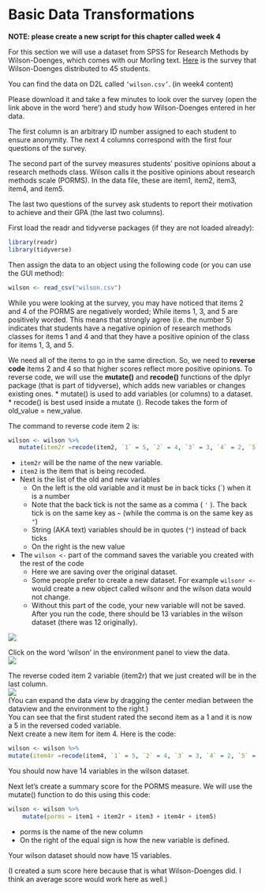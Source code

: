 # Basic Data Transformations

**NOTE: please create a new script for this chapter called week 4**

For this section we will use a dataset from SPSS for Research Methods by Wilson-Doenges, which comes with our Morling text. [Here](https://docs.google.com/document/d/1V1vHljcqtVYXE-2iHcdcR0FNzjdCmJXc6Je5TuWMPuk/edit?usp=sharing) is the survey that Wilson-Doenges distributed to 45 students.  

You can find the data on D2L called `‘wilson.csv’`.  (in week4 content)
 
Please download it and take a few minutes to look over the survey (open the link above in the word ‘here’) and study how Wilson-Doenges entered in her data.  

The first column is an arbitrary ID number assigned to each student to ensure anonymity. The next 4 columns correspond with the first four questions of the survey. 

The second part of the survey measures students’ positive opinions about a research methods class. Wilson calls it the positive opinions about research methods scale (PORMS). In the data file, these are item1, item2, item3, item4, and item5.  

The last two questions of the survey ask students to report their motivation to achieve and their GPA (the last two columns).  

First load the readr and tidyverse packages (if they are not loaded already):   

```r
library(readr)
library(tidyverse)
```

Then assign the data to an object using the following code (or you can use the GUI method):  

```r
wilson <- read_csv("wilson.csv") 
```


While you were looking at the survey, you may have noticed that items 2 and 4 of the PORMS are negatively worded; While items 1, 3, and 5 are positively worded. This means that strongly agree (i.e. the number 5) indicates that students have a negative opinion of research methods classes for items 1 and 4 and that they have a positive opinion of the class for items 1, 3, and 5.   


We need all of the items to go in the same direction. So, we need to **reverse code** items 2 and 4 so that higher scores reflect more positive opinions. To reverse code, we will use the **mutate()** and **recode()** functions of the dplyr package (that is part of tidyverse), which adds new variables or changes existing ones. 
* mutate() is used to add variables (or columns) to a dataset. 
* recode() is best used inside a mutate (). Recode takes the form of old_value = new_value.

The command to reverse code item 2 is:

```r
wilson <- wilson %>%
   mutate(item2r =recode(item2, `1` = 5, `2` = 4, `3` = 3, `4` = 2, `5` = 1))
```


*	`item2r` will be the name of the new variable. 
*	`item2` is the item that is being recoded. 
* Next is the list of the old and new variables 
    + On the left is the old variable and it must be in back ticks (`) when it is a number
    + Note that the back tick is not the same as a comma ( `'` ). The back tick is on the same key as `~` (while the comma is on the same key as `"`)
    + String (AKA text) variables should be in quotes (`"`) instead of back ticks
    + On the right is the new value
*	The `wilson <-` part of the command saves the variable you created with the rest of the code
    + Here we are saving over the original dataset. 
    + Some people prefer to create a new dataset. For example  `wilsonr <-`   would create a new object called wilsonr and the wilson data would not change.
    + Without this part of the code, your new variable will not be saved.   
After you run the code, there should be 13 variables in the wilson dataset (there was 12 originally).

![](img/mutatewilson.png)  

Click on the word ‘wilson’ in the environment panel to view the data.  
![](img/wilsonview.png)  

The reverse coded item 2 variable (item2r) that we just created will be in the last column.  
![](img/wilsonview2.png)  
(You can expand the data view by dragging the center median between the dataview and the environment to the right.)   
You can see that the first student rated the second item as a 1 and it is now a 5 in the reversed coded variable.  
Next create a new item for item 4. Here is the code:  
```r
wilson <- wilson %>% 
mutate(item4r =recode(item4, `1` = 5, `2` = 4, `3` = 3, `4` = 2, `5` = 1))
```


You should now have 14 variables in the wilson dataset.  

Next let’s create a summary score for the PORMS measure. We will use the mutate() function to do this using this code:  

```r
wilson <- wilson %>% 
    mutate(porms = item1 + item2r + item3 + item4r + item5)
```

*	porms is the name of the new column  
*	On the right of the equal sign is how the new variable is defined.  

Your wilson dataset should now have 15 variables.   

(I created a sum score here because that is what Wilson-Doenges did. I think an average score would work here as well.)   
